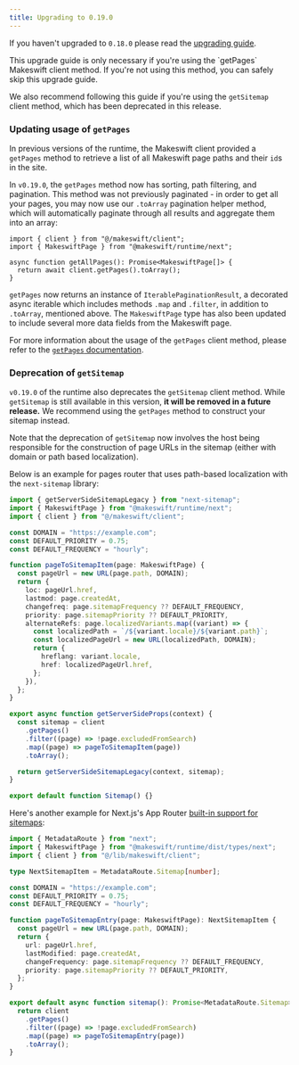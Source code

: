 ```yaml
---
title: Upgrading to 0.19.0
---
```


If you haven't upgraded to `0.18.0` please read the [upgrading guide](/upgrading/0.18.0).

<Warning>
  This upgrade guide is only necessary if you're using the `getPages` Makeswift
  client method. If you're not using this method, you can safely skip this upgrade
  guide.

  We also recommend following this guide if you're using the `getSitemap` client
  method, which has been deprecated in this release. 
</Warning>

### Updating usage of `getPages`

In previous versions of the runtime, the Makeswift client provided a `getPages`
method to retrieve a list of all Makeswift page paths and their `id`s in the site.

In `v0.19.0`, the `getPages` method now has sorting, path filtering, and
pagination. This method was not previously paginated - in order to get all your
pages, you may now use our `.toArray` pagination helper method, which will
automatically paginate through all results and aggregate them into an array:

```tsx get-all-pages.ts
import { client } from "@/makeswift/client";
import { MakeswiftPage } from "@makeswift/runtime/next";

async function getAllPages(): Promise<MakeswiftPage[]> {
  return await client.getPages().toArray();
}
```

`getPages` now returns an instance of `IterablePaginationResult`, a decorated
async iterable which includes methods `.map` and `.filter`, in addition to
`.toArray`, mentioned above. The `MakeswiftPage` type has also been updated to
include several more data fields from the Makeswift page.

For more information about the usage of the `getPages` client method, please
refer to the [`getPages` documentation](/reference/client/get-pages).

### Deprecation of `getSitemap`

`v0.19.0` of the runtime also deprecates the `getSitemap` client method. While
`getSitemap` is still available in this version, **it will be removed in a
future release.** We recommend using the `getPages` method to construct your
sitemap instead. 

Note that the deprecation of `getSitemap` now involves the host
being responsible for the construction of page URLs in the sitemap (either with
domain or path based localization). 

Below is an example for pages router that uses path-based localization with the
`next-sitemap` library:

```ts pages/sitemap.xml.ts
import { getServerSideSitemapLegacy } from "next-sitemap";
import { MakeswiftPage } from "@makeswift/runtime/next";
import { client } from "@/makeswift/client";

const DOMAIN = "https://example.com";
const DEFAULT_PRIORITY = 0.75;
const DEFAULT_FREQUENCY = "hourly";

function pageToSitemapItem(page: MakeswiftPage) {
  const pageUrl = new URL(page.path, DOMAIN);
  return {
    loc: pageUrl.href,
    lastmod: page.createdAt,
    changefreq: page.sitemapFrequency ?? DEFAULT_FREQUENCY,
    priority: page.sitemapPriority ?? DEFAULT_PRIORITY,
    alternateRefs: page.localizedVariants.map((variant) => {
      const localizedPath = `/${variant.locale}/${variant.path}`;
      const localizedPageUrl = new URL(localizedPath, DOMAIN);
      return {
        hreflang: variant.locale,
        href: localizedPageUrl.href,
      };
    }),
  };
}

export async function getServerSideProps(context) {
  const sitemap = client
    .getPages()
    .filter((page) => !page.excludedFromSearch)
    .map((page) => pageToSitemapItem(page))
    .toArray();

  return getServerSideSitemapLegacy(context, sitemap);
}

export default function Sitemap() {}
```

Here's another example for Next.js's App Router [built-in support for
sitemaps](https://nextjs.org/docs/app/api-reference/file-conventions/metadata/sitemap):

```ts app/sitemap.ts
import { MetadataRoute } from "next";
import { MakeswiftPage } from "@makeswift/runtime/dist/types/next";
import { client } from "@/lib/makeswift/client";

type NextSitemapItem = MetadataRoute.Sitemap[number];

const DOMAIN = "https://example.com";
const DEFAULT_PRIORITY = 0.75;
const DEFAULT_FREQUENCY = "hourly";

function pageToSitemapEntry(page: MakeswiftPage): NextSitemapItem {
  const pageUrl = new URL(page.path, DOMAIN);
  return {
    url: pageUrl.href,
    lastModified: page.createdAt,
    changeFrequency: page.sitemapFrequency ?? DEFAULT_FREQUENCY,
    priority: page.sitemapPriority ?? DEFAULT_PRIORITY,
  };
}

export default async function sitemap(): Promise<MetadataRoute.Sitemap> {
  return client
    .getPages()
    .filter((page) => !page.excludedFromSearch)
    .map((page) => pageToSitemapEntry(page))
    .toArray();
}
```
